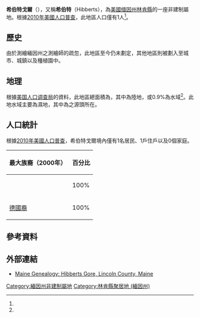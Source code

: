 {{noteTA
|G1 = USState
}}
{{infobox settlement
|name=希伯特戈爾
|native_name = Hibberts Gore
|official_name=Gore of Hibberts Gore
|settlement_type=非建制屬地
|nickname=希伯特、希伯特戈爾<ref name="Hibberts Gore">{{cite gnis|id=582518|name=Hibberts Gore|entrydate=1 September 1995|accessdate=2015-06-22}}</ref>、希伯特戈爾鎮區<ref name="Hibberts Gore"/>、希伯特戈爾非建制屬地<ref name="Hibberts Gore"/>
|image_skyline=
|image_alt=
|image_caption=
|image_map = Lincoln County Maine incorporated and unincorporated areas Hibberts Gore highlighted.svg
|mapsize = 260px
|map_caption = 希伯特戈爾在[[缅因州|缅因州]]和[[林肯縣_(緬因州)|林肯縣]]的位置
|latd=44|latm=19|lats=33|latNS=N
|longd=69|longm=25|longs=39|longEW=W
|image_map1=Map of USA ME.svg
|map_caption1=缅因州在美國的位置
|coordinates_region=US-ME
|subdivision_type=[[世界政區索引|國家]]
|subdivision_name=[[美国|美国]]
|subdivision_type1=[[美國行政區劃|州]]
|subdivision_name1=[[缅因州|缅因州]]
|subdivision_type2=[[緬因州國會選區|國會選區]]
|subdivision_name2=[[緬因州第一國會選區|緬因州第一國會選區]]
|subdivision_type3=[[缅因州行政区划|縣]]
|subdivision_name3=[[林肯縣_(緬因州)|林肯縣]]
|established_title=Settled
|established_date=
|founder=
|named_for=
|area_total_km2=1.95
|area_total_sq_mi=0.752
|area_land_km2=1.93
|area_land_sq_mi=0.745<ref name="Gazetteer">{{cite report|author=<!--staff writer(s); no by-line.-->|date=2010|title=2010 Census National County Subdivisions Gazetteer Files for Maine|url=http://www2.census.gov/geo/docs/maps-data/data/gazetteer/county_sub_list_23.txt|publisher=U.S. Department of Commerce|accessdate=2015-06-22|archive-date=2020-10-27|archive-url=https://web.archive.org/web/20201027204534/https://www2.census.gov/geo/docs/maps-data/data/gazetteer/county_sub_list_23.txt|dead-url=no}}</ref>
|area_water_km2=0.02
|area_water_sq_mi=0.007<ref name="Gazetteer"/>
|population_as_of=2010
|population_total=1<ref name="Census">{{cite report|author=<!--staff writer(s); no by-line.-->|date=2010|title=Profile of General Population and Housing Characteristics: 2010 Demographic Profile Data for Hibberts Gore, Maine|url=http://factfinder.census.gov/bkmk/table/1.0/en/DEC/10_DP/DPDP1/0600000US2301532715|publisher=U.S. Department of Commerce|accessdate=2015-06-22|archive-url=https://archive.today/20200213133736/http://factfinder.census.gov/bkmk/table/1.0/en/DEC/10_DP/DPDP1/0600000US2301532715|archive-date=2020-02-13|dead-url=yes}}</ref>
|population_density_km2=0.5
|population_density_sq_mi=1
|timezone=[[北美东部时区|EST]]
|utc_offset=-5
|timezone_DST=[[北美东部时区|EDT]]
|utc_offset_DST=-4
|elevation_m=91
|elevation_ft=299<ref name="Hibberts Gore"/>
|coordinates_display=%
|postal_code_type=[[美國郵區編號|郵區編號]]
|postal_code=''[[De_facto|De facto]]''<br>04574<ref>{{cite web|url=https://maps.google.com/gallery/details?id=z4f-ZuCLmiKg.kzNnVXjWtWwA|title=US Postal Code Boundaries|author=<!--staff writer(s); no by-line.-->|date=2014-02-03|website=Google|publisher=Google, Inc.|accessdate=2015-06-22}}</ref>（{{le|華盛頓 (緬因州)|Washington, Maine|華盛頓}}）
|area_code=[[电话区号207|207]]
|blank_name=[[地名信息系统|GNIS編號]]
|blank_info=582518<ref name="Hibberts Gore"/>
|blank1_name=[[聯邦資料處理標準|FIPS代碼]]
|blank1_info=23-015-32715
}}

'''希伯特戈爾'''（{{lang|en|'''Hibberts Gore'''}}），又稱'''希伯特'''（Hibberts），為[[美國|美國]][[缅因州|缅因州]][[林肯縣_(緬因州)|林肯縣]]的一座非建制屬地。根據[[2010年美國人口普查|2010年美國人口普查]]，此地區人口僅有1人<ref name="Census"/>。

==歷史==
由於測繪緬因州之測繪師的疏忽，此地區至今仍未劃定，其他地區則被劃入至城市、城鎮以及種植園中。

==地理==
{{USCensusPop
|align = left
|1940= 1
|1950= 1
|1980= 2
|1990= 1
|2000= 1
|2010= 1
|estyear=2014
|estimate=1
|estref=<ref name="USCensusEst2014">{{cite web|url=http://www.census.gov/popest/data/cities/totals/2014/SUB-EST2014.html|title=Annual Estimates of the Resident Population for Incorporated Places: April 1, 2010 to July 1, 2014|accessdate=2015-06-04|archive-url=https://web.archive.org/web/20150523034651/https://www.census.gov/popest/data/cities/totals/2014/SUB-EST2014.html|archive-date=2015-05-23|dead-url=yes}}</ref>
|footnote=<center>U.S. Decennial Census<ref name="DecennialCensus">{{cite web|url=http://www.census.gov/prod/www/decennial.html|title=Census of Population and Housing|publisher=Census.gov|accessdate=2015-06-04|archive-date=2015-05-12|archive-url=https://www.webcitation.org/6YSasqtfX?url=http://www.census.gov/prod/www/decennial.html|dead-url=no}}</ref></center>
}}
根據[[美国人口调查局|美国人口调查局]]的資料，此地區總面積為{{convert|0.752|sqmi|sqkm|2}}，其中{{convert|0.745|sqmi|sqkm|2}}為陸地，{{convert|0.007|sqmi|sqkm|2}}或0.9%為水域<ref name="Gazetteer"/>。此地水域主要為濕地，其中{{le|希普斯科特池|Sheepscot Pond}}為{{le|希普斯科特河|Sheepscot River}}之源頭所在。

==人口統計==
根據[[2010年美國人口普查|2010年美國人口普查]]，希伯特戈爾境內僅有1名居民、1戶住戶以及0個家庭。
{| class="wikitable sortable collapsible" style="font-size: 90%;"
|-
! 最大族裔（2000年）!! 百分比
|-
| {{le|丹麥裔美國人|Danish Americans|丹麥裔}} || 100%
|-
| [[德裔美国人|德國裔]] || 100% 
|}
==參考資料==
{{reflist|2}}

==外部連結==
*[http://www.mainegenealogy.net/individual_place_record.asp?place=hibberts_gore Maine Genealogy: Hibberts Gore, Lincoln County, Maine] {{Wayback|url=http://www.mainegenealogy.net/individual_place_record.asp?place=hibberts_gore |date=20181103210311 }}

{{DEFAULTSORT:Hibberts Gore, Maine}}
[[Category:緬因州非建制屬地|Category:緬因州非建制屬地]]
[[Category:林肯縣聚居地_(緬因州)|Category:林肯縣聚居地 (緬因州)]]
